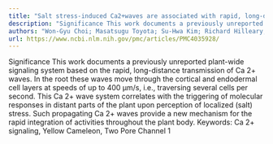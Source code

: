 ```yaml
---
title: "Salt stress-induced Ca2+waves are associated with rapid, long-distance root-to-shoot signaling in plants"
description: "Significance This work documents a previously unreported plant-wide signaling system based on the rapid, long-distance transmission of Ca 2+ waves. In the root these waves move through the cortical an..."
authors: "Won-Gyu Choi; Masatsugu Toyota; Su-Hwa Kim; Richard Hilleary; Simon Gilroy"
url: https://www.ncbi.nlm.nih.gov/pmc/articles/PMC4035928/
---
```


Significance This work documents a previously unreported plant-wide signaling system based on the rapid, long-distance transmission of Ca 2+ waves. In the root these waves move through the cortical and endodermal cell layers at speeds of up to 400 µm/s, i.e., traversing several cells per second. This Ca 2+ wave system correlates with the triggering of molecular responses in distant parts of the plant upon perception of localized (salt) stress. Such propagating Ca 2+ waves provide a new mechanism for the rapid integration of activities throughout the plant body. Keywords: Ca 2+ signaling, Yellow Cameleon, Two Pore Channel 1
